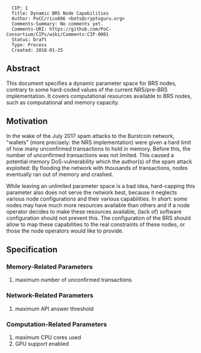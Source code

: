 <pre>
  CIP: 1
  Title: Dynamic BRS Node Capabilities
  Author: PoCC/rico666 <bots@cryptoguru.org>
  Comments-Summary: No comments yet.
  Comments-URI: https://github.com/PoC-Consortium/CIPs/wiki/Comments:CIP-0001
  Status: Draft
  Type: Process
  Created: 2018-01-25
</pre>

==Abstract==

This document specifies a dynamic parameter space for BRS nodes,
contrary to some hard-coded values of the current NRS/pre-BRS
implementation. It covers computational resources available to BRS
nodes, such as computational and memory capacity.

==Motivation==

In the wake of the July 2017 spam attacks to the Burstcoin network,
"wallets" (more precisely: the NRS implementation) were given a hard
limit of how many unconfirmed transactions to hold in memory. Before
this, the number of unconfirmed transactions was not limited. This
caused a potential memory DoS-vulnerability which the author(s) of the
spam attack exploited: By flooding the network with thousands of
transactions, nodes eventually ran out of memory and crashed.

While leaving an unlimited parameter space is a bad idea, hard-capping
this parameter also does not serve the network best, because it
neglects various node configurations and their various
capabilities. In short: some nodes may have much more resources
available than others and if a node operator decides to make these
resources available, (lack of) software configuration should not
prevent this. The configuration of the BRS should allow to map these
capabilities to the real constraints of these nodes, or those the node
operators would like to provide.

==Specification==

===Memory-Related Parameters===

# maximum number of unconfirmed transactions

===Network-Related Parameters===

# maximum API answer threshold

===Computation-Related Parameters===

# maximum CPU cores used
# GPU support enabled
